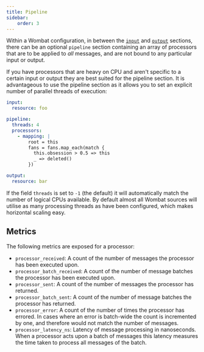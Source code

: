 ```yaml
---
title: Pipeline
sidebar:
    order: 3
---
```


Within a Wombat configuration, in between the [`input`](input) and [`output`](output) sections, there can be an
optional `pipeline` section containing an array of processors that are to be applied to *all* messages, and are not
bound to any particular input or output.

If you have processors that are heavy on CPU and aren't specific to a certain input or output they are best suited for
the pipeline section. It is advantageous to use the pipeline section as it allows you to set an explicit number of
parallel threads of execution:

```yaml
input:
  resource: foo

pipeline:
  threads: 4
  processors:
    - mapping: |
        root = this
        fans = fans.map_each(match {
          this.obsession > 0.5 => this
          _ => deleted()
        })

output:
  resource: bar
```

If the field `threads` is set to `-1` (the default) it will automatically match the number of logical CPUs available. By
default almost all Wombat sources will utilise as many processing threads as have been configured, which makes
horizontal scaling easy.

## Metrics
The following metrics are exposed for a processor:

- `processor_received`: A count of the number of messages the processor has been executed upon.
- `processor_batch_received`: A count of the number of message batches the processor has been executed upon.
- `processor_sent`: A count of the number of messages the processor has returned.
- `processor_batch_sent`: A count of the number of message batches the processor has returned.
- `processor_error`: A count of the number of times the processor has errored. In cases where an error is batch-wide the
count is incremented by one, and therefore would not match the number of messages.
- `processor_latency_ns`: Latency of message processing in nanoseconds. When a processor acts upon a batch of messages
this latency measures the time taken to process all messages of the batch.